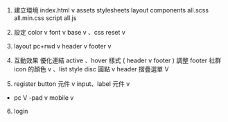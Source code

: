 1. 建立環境
    index.html v
    assets
        stylesheets
          layout
          components
          all.scss
        all.min.css
        script
         all.js

2. 設定 color v font v  base v 、css reset v
3. layout pc+rwd v
    header v
    footer v

4. 互動效果
  優化連結 active 、hover 樣式  ( header v footer )
  調整 footer 社群 icon 的顏色 v 、list style disc 圓點 v
  header 摺疊選單 V

5. register
button 元件 v
input、label 元件 v

  - pc V
  -pad v
  mobile v

6. login